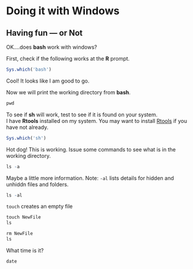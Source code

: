 # Doing it with Windows

## Having fun --- or Not

OK....does **bash** work with windows?

First, check if the following works at the **R** prompt.

```r
Sys.which('bash')
```

Cool!  It looks like I am good to go.

Now we will print the working directory from **bash**.

```r
pwd
```

To see if **sh** will work, test to see if it is found on your system.  
I have **Rtools** installed on my system.  You may want to install [Rtools](http://cran.r-project.org/bin/windows/Rtools/) if you have not already.

```r
Sys.which('sh')
```

Hot dog!  This is working.  Issue some commands to see what is in the working directory.

```r
ls -a
```

Maybe a little more information. Note: `-al` lists details for hidden and 
unhiddn files and folders.

```r
ls -al
```
`touch` creates an empty file

```r
touch NewFile
ls
```
```r
rm NewFile
ls
```

What time is it?

```r
date
```